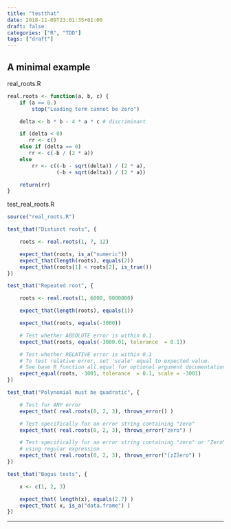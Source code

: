```yaml
---
title: "testthat"
date: 2018-11-09T23:01:35+01:00
draft: false
categories: ["R", "TDD"]
tags: ["draft"]
---
```


## A minimal example

real_roots.R

```r
real.roots <- function(a, b, c) {
    if (a == 0.)
        stop("Leading term cannot be zero")

    delta <- b * b - 4 * a * c # discriminant

    if (delta < 0)
       rr <- c()
    else if (delta == 0)
       rr <- c(-b / (2 * a))
    else
        rr <- c((-b - sqrt(delta)) / (2 * a),
                (-b + sqrt(delta)) / (2 * a))

    return(rr)
}

```

test_real_roots.R

```r
source("real_roots.R")

test_that("Distinct roots", {

    roots <- real.roots(1, 7, 12)

    expect_that(roots, is_a("numeric"))
    expect_that(length(roots), equals(2))
    expect_that(roots[1] < roots[2], is_true())
})

test_that("Repeated root", {

    roots <- real.roots(1, 6000, 9000000)

    expect_that(length(roots), equals(1))

    expect_that(roots, equals(-3000))

    # Test whether ABSOLUTE error is within 0.1
    expect_that(roots, equals(-3000.01, tolerance  = 0.1))

    # Test whether RELATIVE error is within 0.1
    # To test relative error, set 'scale' equal to expected value.
    # See base R function all.equal for optional argument documentation.
    expect_equal(roots, -3001, tolerance  = 0.1, scale = -3001)
})

test_that("Polynomial must be quadratic", {

    # Test for ANY error
    expect_that( real.roots(0, 2, 3), throws_error() )

    # Test specifically for an error string containing "zero"
    expect_that( real.roots(0, 2, 3), throws_error("zero") )

    # Test specifically for an error string containing "zero" or "Zero"
    # using regular expression
    expect_that( real.roots(0, 2, 3), throws_error("[zZ]ero") )
})

test_that("Bogus tests", {

    x <- c(1, 2, 3)

    expect_that( length(x), equals(2.7) )
    expect_that( x, is_a("data.frame") )
})
```

***
